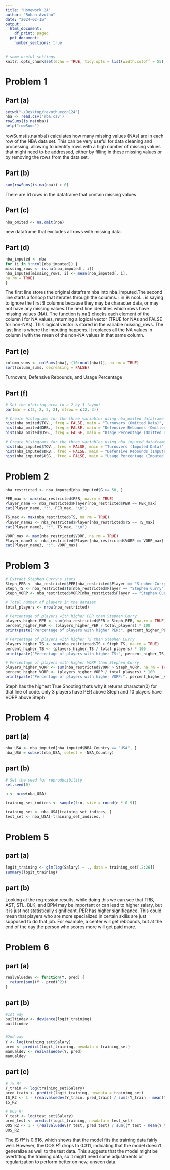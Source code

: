 ```yaml
---
title: "Homework 2A"
author: "Rohan Avuthu"
date: "2024-02-15"
output:
  html_document:
    df_print: paged
  pdf_document:
    number_sections: true
---
```


```r
# some useful settings
knitr::opts_chunk$set(echo = TRUE, tidy.opts = list(width.cutoff = 55), tidy = TRUE, fig.align="center")
```

# Problem 1

## Part (a)
```r
setwd("~/Desktop/ravuthuecon124")
nba <- read.csv('nba.csv')
rowSums(is.na(nba))
help("rowSums")
```
rowSums(is.na(nba)) calculates how many missing values (NAs) are in each row of the NBA data set. This can be very useful for data cleaning and processing, allowing to identify rows with a high number of missing values that might need to be addressed, either by filling in these missing values or by removing the rows from the data set.


## Part (b)
```r
sum(rowSums(is.na(nba)) > 0)
```
There are 51 rows in the dataframe that contain missing values


## Part (c)
```r
nba_omited <- na.omit(nba)
```
new dataframe that excludes all rows with missing
data.

## Part (d)
```r
nba_imputed <- nba 
for (i in 9:ncol(nba_imputed)) {
missing_rows <- is.na(nba_imputed[, i])
nba_imputed[missing_rows, i] <- mean(nba_imputed[, i],
na.rm = TRUE)
}
```
The first line stores the original datafram nba into nba_imputed.The second line starts a forloop that iterates through the columns. i in 9: ncol... is saying to ignore the first 9 columns because they may be character data, or may not have any missing values.The next line identifies which rows have missing values (NA). The function is.na() checks each element of the column i for NA values, returning a logical vector (TRUE for NAs and FALSE for non-NAs). This logical vector is stored in the variable missing_rows. The last line is where the imputing happens. It replaces all the NA values in column i with the mean of the non-NA values in that same column. 


## Part (e)
```r
column_sums <- colSums(nba[, (10:ncol(nba))], na.rm = TRUE)
sort(column_sums, decreasing = FALSE)

```
Turnovers, Defensive Rebounds, and Usage Percentage


## Part (f)
```r
# Set the plotting area to a 2 by 3 layout
par(mar = c(2, 2, 2, 2), mfrow = c(2, 3))

# Create histograms for the three variables using nba_omited dataframe
hist(nba_omited$TOV., freq = FALSE, main = "Turnovers (Omitted Data)", xlab = "TOV.", col = "blue")
hist(nba_omited$DRB., freq = FALSE, main = "Defensive Rebounds (Omitted Data)", xlab = "Defensive Rebounds", col = "green")
hist(nba_omited$USG., freq = FALSE, main = "Usage Percentage (Omitted Data)", xlab = "Usage Percentage", col = "red")

# Create histograms for the three variables using nba_imputed dataframe
hist(nba_imputed$TOV., freq = FALSE, main = "Turnovers (Imputed Data)", xlab = "Turnovers", col = "blue")
hist(nba_imputed$DRB., freq = FALSE, main = "Defensive Rebounds (Imputed Data)", xlab = "Defensive Rebounds", col = "green")
hist(nba_imputed$USG., freq = FALSE, main = "Usage Percentage (Imputed Data)", xlab = "Usage Percentage", col = "red")


```


# Problem 2
```r
nba_restricted <- nba_imputed[nba_imputed$G >= 50, ]

PER_max <- max(nba_restricted$PER, na.rm = TRUE)
Player_name <- nba_restricted$Player[nba_restricted$PER == PER_max]
cat(Player_name, ":", PER_max, "\n")

TS_max <- max(nba_restricted$TS, na.rm = TRUE)
Player_name2 <- nba_restricted$Player[nba_restricted$TS == TS_max]
cat(Player_name2, ":", TS_max, "\n")

VORP_max <- max(nba_restricted$VORP, na.rm = TRUE)
Player_name3 <- nba_restricted$Player[nba_restricted$VORP == VORP_max]
cat(Player_name3, ":", VORP_max)
```


# Problem 3
```r
# Extract Stephen Curry's stats
Steph_PER <- nba_restricted$PER[nba_restricted$Player == "Stephen Curry"]
Steph_TS <- nba_restricted$TS[nba_restricted$Player == "Stephen Curry"]
Steph_VORP <- nba_restricted$VORP[nba_restricted$Player == "Stephen Curry"]

# Total number of players in the dataset
total_players <- nrow(nba_restricted)

# Percentage of players with higher PER than Stephen Curry
players_higher_PER <- sum(nba_restricted$PER > Steph_PER, na.rm = TRUE)
percent_higher_PER <- (players_higher_PER / total_players) * 100
print(paste("Percentage of players with higher PER:", percent_higher_PER, "%"))

# Percentage of players with higher TS than Stephen Curry
players_higher_TS <- sum(nba_restricted$TS > Steph_TS, na.rm = TRUE)
percent_higher_TS <- (players_higher_TS / total_players) * 100
print(paste("Percentage of players with higher TS:", percent_higher_TS, "%"))

# Percentage of players with higher VORP than Stephen Curry
players_higher_VORP <- sum(nba_restricted$VORP > Steph_VORP, na.rm = TRUE)
percent_higher_VORP <- (players_higher_VORP / total_players) * 100
print(paste("Percentage of players with higher VORP:", percent_higher_VORP, "%"))
```
Steph has the highest True Shooting thats why it returns character(0) for that line of code. only 3 players have PER above Steph and 10 players have VORP above Steph


# Problem 4
## part (a)
```r
nba_USA <- nba_imputed[nba_imputed$NBA_Country == "USA", ]
nba_USA = subset(nba_USA, select = -NBA_Country)
```

## part (b)
```r
# Set the seed for reproducibility
set.seed(0)

n <- nrow(nba_USA)

training_set_indices <- sample(1:n, size = round(n * 0.9))

training_set <- nba_USA[training_set_indices, ]
test_set <- nba_USA[-training_set_indices, ]
```

# Problem 5
## part (a)
```r

logit_training <- glm(log(Salary) ~ ., data = training_set[,2:26])
summary(logit_training)
```

## part (b)
Looking at the regression results, while doing this we can see that TRB, AST, STL, BLK, and BPM may be important or can lead to higher salary, but it is just not statistically significant. PER has higher significance. This could mean that players who are more specialized in certain skills are just supposed to do that job. For example, a center will get rebounds, but at the end of the day the person who scores more will get paid more. 

# Problem 6
## part (a)
```r

realvaluedev <- function(Y, pred) {
  return(sum((Y - pred)^2))
}
```

## part (b)
```r
#1st way
builtindev <- deviance(logit_training)
builtindev


#2nd way
Y <- log(training_set$Salary)
pred <- predict(logit_training, newdata = training_set)
manualdev <- realvaluedev(Y, pred)
manualdev


```

## part (c)
```r
# IS R²
Y_train <- log(training_set$Salary)
pred_train <- predict(logit_training, newdata = training_set)
IS_R2 <- 1 - (realvaluedev(Y_train, pred_train) / sum((Y_train - mean(Y_train))^2))
IS_R2

# OOS R²
Y_test <- log(test_set$Salary)
pred_test <- predict(logit_training, newdata = test_set)
OOS_R2 <- 1 - (realvaluedev(Y_test, pred_test) / sum((Y_test - mean(Y_test))^2))
OOS_R2

```
The IS 𝑅² is 0.616, which shows that the model fits the training data fairly well. However, the OOS 𝑅² drops to 0.311, indicating that the model doesn't generalize as well to the test data. This suggests that the model might be overfitting the training data, so it might need some adjustments or regularization to perform better on new, unseen data.

